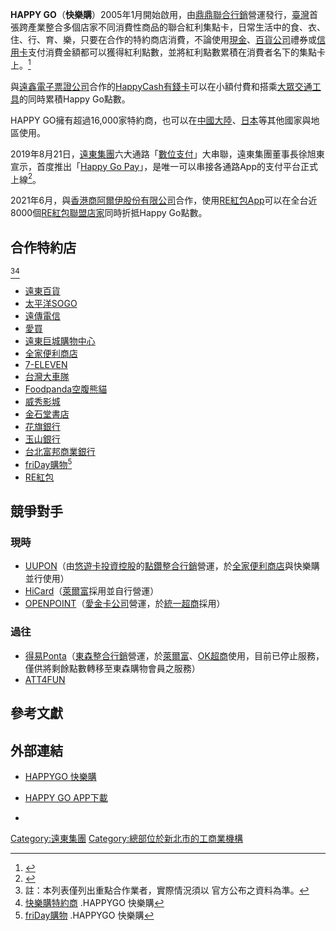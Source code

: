 {{expand|time=2015-12-23T08:55:56+00:00}}
{{Infobox Company 
| company_name       = 鼎鼎聯合行銷股份有限公司
| company_name_en    = 
| company_logo       = 
| company_type       = [[股份有限公司|股份有限公司]]
| company_slogan     = 
| market_information = 非上市
| abbreviated_name   = 
| local_code_name    = TW
| local_code         = 27525351
| foundation         = 2004年10月22日（{{age in years and days|2004|10|22|age=no}}）
| location           = {{ROCTW}}[[新北市|新北市]][[板橋區_(台灣)|板橋區]]新站路16號22樓   
| key_people         = 董事長：徐旭東<br>總經理：梁錦琳 
| industry           = 電子票證業
| products           = [[HAPPY_GO|HAPPY GO]]
| capital            = [[新臺幣|新臺幣]]363,109,610元
| revenue            = 
| operating_income   = 
| profit             = 
| market_value       =
| num_employees      = 
| P/E ratio          =
| earnings per share = 
| Net asset value    =
| accounting_period  =
| parent             = 
| divisions          =
| major_shareholder  = 
| subsid             = 
| homepage           = [https://www.happygocard.com.tw/ www.happygocard.com.tw]
| footnotes          = 
| width              = 
}}
{{Infobox electronic payment
|logo = 
|name = HAPPY GO集點卡
|location = {{ROC}}
|launched = 2005年1月
|currency = [[新臺幣|新臺幣]]
|stored_value =
|credit_expiry = 
|maximum_credit = 
|automatic_recharge =
|unlimited_use =
|technology_1 = 
|operator = [[鼎鼎聯合行銷|鼎鼎聯合行銷]]
|manager = 鼎鼎聯合行銷
|homepage = [https://www.happygocard.com.tw/ www.happygocard.com.tw]
}}
'''HAPPY GO'''（'''快樂購'''）2005年1月開始啟用，由[[鼎鼎聯合行銷|鼎鼎聯合行銷]]營運發行，[[臺灣|臺灣]]首張跨產業整合多個店家不同消費性商品的聯合紅利集點卡，日常生活中的食、衣、住、行、育、樂，只要在合作的特約商店消費，不論使用[[現金|現金]]、[[百貨公司|百貨公司]]禮券或[[信用卡|信用卡]]支付消費金額都可以獲得紅利點數，並將紅利點數累積在消費者名下的集點卡上。<ref>{{Cite web |url=https://www.happygocard.com.tw/official/FAQD7.html |title=HAPPY GO答客問 |work=HAPPYGO 快樂購 |access-date= |archive-date=2020-09-24 |archive-url=https://web.archive.org/web/20200924080033/https://www.happygocard.com.tw/official/FAQD7.html |dead-url=no }}</ref>

與[[遠鑫電子票證公司|遠鑫電子票證公司]]合作的[[遠鑫電子票證股份有限公司|HappyCash有錢卡]]可以在小額付費和搭乘[[大眾交通工具|大眾交通工具]]的同時累積Happy Go點數。

HAPPY GO擁有超過16,000家特約商，也可以在[[中國大陸|中國大陸]]、[[日本|日本]]等其他國家與地區使用。

2019年8月21日，[[远东集团_(台湾)|遠東集團]]六大通路「[[移动支付|數位支付]]」大串聯，遠東集團董事長徐旭東宣示，首度推出「[[Happy_Go_Pay|Happy Go Pay]]」，是唯一可以串接各通路App的支付平台正式上線<ref>{{cite news|url=https://udn.com/news/story/7239/4002816|title=遠東Happy Go Pay上線|date=2019-08-22|newspaper=經濟日報|accessdate=2020-06-09|archive-date=2020-06-09|archive-url=https://web.archive.org/web/20200609053409/https://udn.com/news/story/7239/4002816|dead-url=no}}</ref>。

2021年6月，與[[香港商阿爾伊股份有限公司|香港商阿爾伊股份有限公司]]合作，使用[[RE紅包|RE紅包]]App可以在全台近8000個[[RE紅包|RE紅包]][[聯盟店家|聯盟店家]]同時折抵Happy Go點數。

==合作特約店==
<ref>註：本列表僅列出重點合作業者，實際情況須以 官方公布之資料為準。</ref><ref>[https://www.happygocard.com.tw/official/merchant/list.do 快樂購特約商] {{Wayback|url=https://www.happygocard.com.tw/official/merchant/list.do |date=20170111121641 }}.HAPPYGO 快樂購</ref>
* [[遠東百貨|遠東百貨]]
* [[太平洋SOGO|太平洋SOGO]]
* [[遠傳電信|遠傳電信]]
* [[愛買|愛買]]
* [[遠東巨城購物中心|遠東巨城購物中心]]
* [[全家便利商店|全家便利商店]]
* [[7-ELEVEN|7-ELEVEN]]
* [[台灣大車隊|台灣大車隊]]
* [[Foodpanda|Foodpanda]][[空腹熊貓|空腹熊貓]]
* [[威秀影城|威秀影城]]
* [[金石堂書店|金石堂書店]]
* [[花旗銀行|花旗銀行]]
* [[玉山銀行|玉山銀行]]
* [[台北富邦商業銀行|台北富邦商業銀行]]
* [[friDay購物|friDay購物]]<ref>[https://www.happygocard.com.tw/official/merchant/D14cec80ecde0000065f6.html friDay購物] {{Wayback|url=https://www.happygocard.com.tw/official/merchant/D14cec80ecde0000065f6.html |date=20201130074100 }}.HAPPYGO 快樂購</ref>
* [[RE紅包|RE紅包]]

==競爭對手==
===現時===
*[[UUPON|UUPON]]（由[[悠遊卡投資控股股份有限公司|悠遊卡投資控股]]的[[點鑽整合行銷|點鑽整合行銷]]營運，於[[全家便利商店|全家便利商店]]與快樂購並行使用）
*[[萊爾富|HiCard]]（[[萊爾富|萊爾富]]採用並自行營運）
*[[icash|OPENPOINT]]（[[愛金卡公司|愛金卡公司]]營運，於[[統一超商|統一超商]]採用）
===過往===
*[[得易Ponta|得易Ponta]]（[[東森媒體集團|東森整合行銷]]營運，於[[萊爾富|萊爾富]]、[[OK超商|OK超商]]使用，目前已停止服務，僅供將剩餘點數轉移至東森購物會員之服務）
*[[ATT4FUN|ATT4FUN]]

== 參考文獻 ==
{{Reflist}}

==外部連結==
*{{zh-tw}} [https://www.happygocard.com.tw/ HAPPYGO 快樂購]{{Wayback|url=https://www.happygocard.com.tw/ |date=20161119054844 }}
*{{zh-tw}} [https://event.happygocard.com.tw/app/event/index.html HAPPY GO APP下載] {{Wayback|url=https://event.happygocard.com.tw/app/event/index.html |date=20201129220442 }}
*{{facebook|happygocard|HAPPY GO 快樂多一點}}

{{遠東集團}}
[[Category:遠東集團|Category:遠東集團]]
[[Category:總部位於新北市的工商業機構|Category:總部位於新北市的工商業機構]]